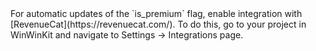 <Tip>
For automatic updates of the `is_premium` flag, enable integration with [RevenueCat](https://revenuecat.com/).
To do this, go to your project in WinWinKit and navigate to Settings -> Integrations page.
</Tip>